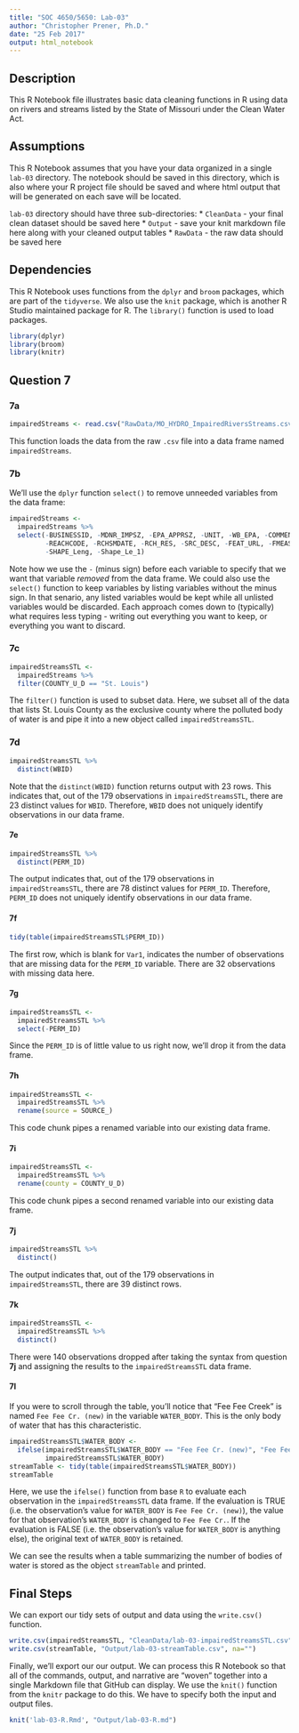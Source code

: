 ```yaml
---
title: "SOC 4650/5650: Lab-03"
author: "Christopher Prener, Ph.D."
date: "25 Feb 2017"
output: html_notebook
---
```


## Description
This R Notebook file illustrates basic data cleaning functions in R using data on rivers and streams listed by the State of Missouri under the Clean Water Act.

## Assumptions
This R Notebook assumes that you have your data organized in a single `lab-03` directory. The notebook should be saved in this directory, which is also where your R project file should be saved and where html output that will be generated on each save will be located.

`lab-03` directory should have three sub-directories:
*   `CleanData` - your final clean dataset should be saved here
*   `Output` - save your knit markdown file here along with your cleaned output tables
*   `RawData` - the raw data should be saved here

## Dependencies
This R Notebook uses functions from the `dplyr` and `broom` packages, which are part of the `tidyverse`. We also use the `knit` package, which is another R Studio maintained package for R. The `library()` function is used to load packages.

```r
library(dplyr)
library(broom)
library(knitr)
```

## Question 7

### 7a

```r
impairedStreams <- read.csv("RawData/MO_HYDRO_ImpairedRiversStreams.csv", stringsAsFactors = FALSE)
```

This function loads the data from the raw `.csv` file into a data frame named `impairedStreams`.

### 7b

We'll use the `dplyr` function `select()` to remove unneeded variables from the data frame:

```r
impairedStreams <- 
  impairedStreams %>%
  select(-BUSINESSID, -MDNR_IMPSZ, -EPA_APPRSZ, -UNIT, -WB_EPA, -COMMENT_, -EVENTDAT, 
         -REACHCODE, -RCHSMDATE, -RCH_RES, -SRC_DESC, -FEAT_URL, -FMEASURE, -TMEASURE, 
         -SHAPE_Leng, -Shape_Le_1)
```

Note how we use the `-` (minus sign) before each variable to specify that we want that variable *removed* from the data frame. We could also use the `select()` function to keep variables by listing variables without the minus sign. In that senario, any listed variables would be kept while all unlisted variables would be discarded. Each approach comes down to (typically) what requires less typing - writing out everything you want to keep, or everything you want to discard.

### 7c

```r
impairedStreamsSTL <-
  impairedStreams %>%
  filter(COUNTY_U_D == "St. Louis")
```

The `filter()` function is used to subset data. Here, we subset all of the data that lists St. Louis County as the exclusive county where the polluted body of water is and pipe it into a new object called `impairedStreamsSTL`.

### 7d

```r
impairedStreamsSTL %>%
  distinct(WBID)
```

Note that the `distinct(WBID)` function returns output with 23 rows. This indicates that, out of the 179 observations in `impairedStreamsSTL`, there are 23 distinct values for `WBID`. Therefore, `WBID` does not uniquely identify observations in our data frame.

#### 7e

```r
impairedStreamsSTL %>%
  distinct(PERM_ID)
```

The output indicates that, out of the 179 observations in `impairedStreamsSTL`, there are 78 distinct values for `PERM_ID`. Therefore, `PERM_ID` does not uniquely identify observations in our data frame.

#### 7f
```r
tidy(table(impairedStreamsSTL$PERM_ID))
```

The first row, which is blank for `Var1`, indicates the number of observations that are missing data for the `PERM_ID` variable. There are 32 observations with missing data here.

#### 7g
```r
impairedStreamsSTL <- 
  impairedStreamsSTL %>%
  select(-PERM_ID)
```

Since the `PERM_ID` is of little value to us right now, we'll drop it from the data frame.

#### 7h

```r
impairedStreamsSTL <-
  impairedStreamsSTL %>%
  rename(source = SOURCE_)
```

This code chunk pipes a renamed variable into our existing data frame.

#### 7i

```r
impairedStreamsSTL <-
  impairedStreamsSTL %>%
  rename(county = COUNTY_U_D)
```

This code chunk pipes a second renamed variable into our existing data frame.

#### 7j

```r
impairedStreamsSTL %>%
  distinct()
```

The output indicates that, out of the 179 observations in `impairedStreamsSTL`, there are 39 distinct rows.

#### 7k

```r
impairedStreamsSTL <-
  impairedStreamsSTL %>%
  distinct()
```

There were 140 observations dropped after taking the syntax from question **7j** and assigning the results to the `impairedStreamsSTL` data frame.

#### 7l
If you were to scroll through the table, you'll notice that "Fee Fee Creek" is named `Fee Fee Cr. (new)` in the variable `WATER_BODY`. This is the only body of water that has this characteristic. 

```r
impairedStreamsSTL$WATER_BODY <-
  ifelse(impairedStreamsSTL$WATER_BODY == "Fee Fee Cr. (new)", "Fee Fee Cr.", 
         impairedStreamsSTL$WATER_BODY)
streamTable <- tidy(table(impairedStreamsSTL$WATER_BODY))
streamTable
```

Here, we use the `ifelse()` function from base `R` to evaluate each observation in the `impairedStreamsSTL` data frame. If the evaluation is TRUE (i.e. the observation's value for `WATER_BODY` is `Fee Fee Cr. (new)`), the value for that observation's `WATER_BODY` is changed to `Fee Fee Cr.`. If the evaluation is FALSE (i.e. the observation's value for `WATER_BODY` is anything else), the original text of `WATER_BODY` is retained. 

We can see the results when a table summarizing the number of bodies of water is stored as the object `streamTable` and printed.

## Final Steps
We can export our tidy sets of output and data using the `write.csv()` function.

```r
write.csv(impairedStreamsSTL, "CleanData/lab-03-impairedStreamsSTL.csv", na="")
write.csv(streamTable, "Output/lab-03-streamTable.csv", na="")
```

Finally, we'll export our our output. We can process this R Notebook so that all of the commands, output, and narrative are "woven" together into a single Markdown file that GitHub can display. We use the `knit()` function from the `knitr` package to do this. We have to specify both the input and output files.

```r
knit('lab-03-R.Rmd', "Output/lab-03-R.md")
```
